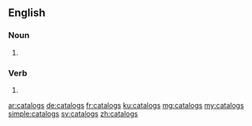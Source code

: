 ==English==

===Noun===
{{head|en|plural}}

# {{plural of|catalog|lang=en}}

===Verb===
{{head|en}}

# {{en-third-person singular of|catalog}}

[[ar:catalogs]]
[[de:catalogs]]
[[fr:catalogs]]
[[ku:catalogs]]
[[mg:catalogs]]
[[my:catalogs]]
[[simple:catalogs]]
[[sv:catalogs]]
[[zh:catalogs]]